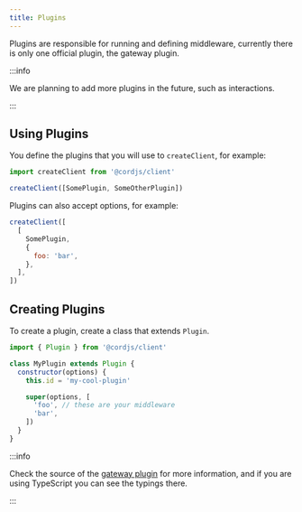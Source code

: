 ```yaml
---
title: Plugins
---
```


Plugins are responsible for running and defining middleware, currently
there is only one official plugin, the gateway plugin.

:::info

We are planning to add more plugins in the future, such as
interactions.

:::

## Using Plugins

You define the plugins that you will use to `createClient`,
for example:

```js
import createClient from '@cordjs/client'

createClient([SomePlugin, SomeOtherPlugin])
```

Plugins can also accept options, for example:

```js
createClient([
  [
    SomePlugin,
    {
      foo: 'bar',
    },
  ],
])
```

## Creating Plugins

To create a plugin, create a class that extends `Plugin`.

```js
import { Plugin } from '@cordjs/client'

class MyPlugin extends Plugin {
  constructor(options) {
    this.id = 'my-cool-plugin'

    super(options, [
      'foo', // these are your middleware
      'bar',
    ])
  }
}
```

:::info

Check the source of the
[gateway plugin](https://github.com/lukadev-0/cord.js/blob/main/packages/gateway/src/index.js)
for more information, and if you are using TypeScript you can see the typings there.

:::
